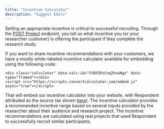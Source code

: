 ```yaml
---
title: "Incentive Calculator"
description: "Suggest Edits"
---
```


Setting an appropriate incentive is critical to successful recruiting. Through the [POST Project](/reference/projectscontroller_create) endpoint, you tell us what incentive you (or your researcher customer) is offering the participant if they complete the research study.

If you want to share incentive recommendations with your customers, we have a mostly white-labeled incentive calculator available for embedding using the following code:

```
<div class="calculator" data-calc-id="SYB5SRsCnq2hoaNgz" data-type="framed"></div>
<script src="https://scripts.convertcalculator.com/embed.js" async="true"></script>
```

That will embed our incentive calculator into your website, with Respondent attributed as the source (as shown [here](https://respondent.convertcalculator.com/respondent-api-incentive-calculator)). The incentive calculator provides a recommended incentive range based on several inputs provided by the researcher about their audience and research project. The incentive recommendations are calculated using real projects that used Respondent to successfully recruit similar participants.

